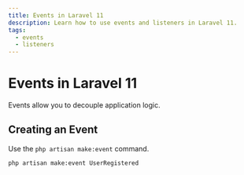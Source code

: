 ```yaml
---
title: Events in Laravel 11
description: Learn how to use events and listeners in Laravel 11.
tags:
  - events
  - listeners
---
```


# Events in Laravel 11

Events allow you to decouple application logic.

## Creating an Event

Use the `php artisan make:event` command.

```bash
php artisan make:event UserRegistered
